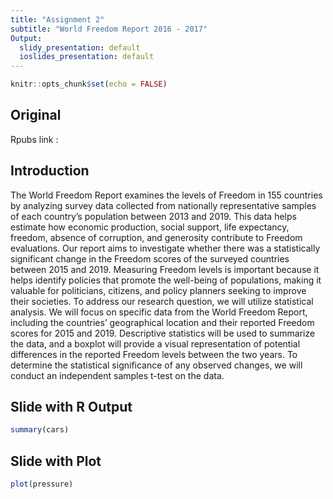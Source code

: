---
title: "Assignment 2"
subtitle: "World Freedom Report 2016 - 2017"
Output:
  slidy_presentation: default
  ioslides_presentation: default
---

```{r setup, include=FALSE}
knitr::opts_chunk$set(echo = FALSE)
```

## Original

Rpubs link :

## Introduction
The World Freedom Report examines the levels of Freedom in 155 countries by analyzing survey data collected from nationally representative samples of each country's population between 2013 and 2019. This data helps estimate how economic production, social support, life expectancy, freedom, absence of corruption, and generosity contribute to Freedom evaluations.
Our report aims to investigate whether there was a statistically significant change in the Freedom scores of the surveyed countries between 2015 and 2019. Measuring Freedom levels is important because it helps identify policies that promote the well-being of populations, making it valuable for politicians, citizens, and policy planners seeking to improve their societies.
To address our research question, we will utilize statistical analysis. We will focus on specific data from the World Freedom Report, including the countries' geographical location and their reported Freedom scores for 2015 and 2019. Descriptive statistics will be used to summarize the data, and a boxplot will provide a visual representation of potential differences in the reported Freedom levels between the two years. To determine the statistical significance of any observed changes, we will conduct an independent samples t-test on the data.

## Slide with R Output

```{r cars, echo = TRUE}
summary(cars)
```

## Slide with Plot

```{r pressure}
plot(pressure)
```


